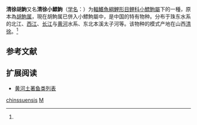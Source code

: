 {{Speciesbox
| name = 清徐胡鮈
| status = NE
| status_system = IUCN3.1
| image = 
| genus = Microphysogobio
| species = chinssuensis
| authority = {{le|Nichols|John Treadwell Nichols}}, 1926<ref name='id6127'>{{cite web| url =http://www.bioinfo.cn/db05/BjdwSpecies.php?action=view&id=6127| title =清徐胡鮈| work =中国动物物种编目数据库| publisher =中国科学院微生物研究所| author =中国科学院动物研究所| accessdate =2009-04-11| deadurl =yes| archiveurl =https://web.archive.org/web/20160305013234/http://www.bioinfo.cn/db05/BjdwSpecies.php?action=view&id=6127| archivedate =2016-03-05}}</ref>
| synonyms = *''Huigobio chinssuensis''<br /><small>Nichols, 1926</small>
*''Pseudogobio chinssuensis''<br /><small>Nichols, 1926</small>
*''Pseudogobio chinssuensis chinssuensis''<br /><small>Nichols, 1926</small>
*''Pseudogobio shangtungensis''<br /><small>Mori, 1929</small>
}}

'''清徐胡鮈'''又名'''清徐小鰾鮈'''（[[学名|学名]]：{{lang|la|''Microphysogobio chinssuensis''}}）为[[輻鰭魚綱|輻鰭魚綱]][[鯉形目|鯉形目]][[鲤科|鲤科]][[小鰾鮈屬|小鰾鮈屬]]下的一種，原本為[[胡鮈属|胡鮈属]]，現在胡鮈属已併入小鰾鮈屬中，是中国的特有物种。分布于珠东水系的北江、[[西江|西江]]、[[长江|长江]]与[[黄河|黄河]]水系、东北本溪太子河等。该物种的模式产地在山西[[清徐|清徐]]。<ref name='id6127'/>

== 参考文献 ==
{{reflist}}

== 扩展阅读 ==
{{refbegin}}
{{wikispecies-inline|Huigobio chinssuensis|清徐胡鮈}}
{{refend}}
* [[黄河土著鱼类列表|黄河土著鱼类列表]]
{{Taxonbar|from=Q3758828}}

[[Category:小鰾鮈屬|chinssuensis]]
[[Category:1926年描述的魚類|M]]


{{鯉形目小作品}}